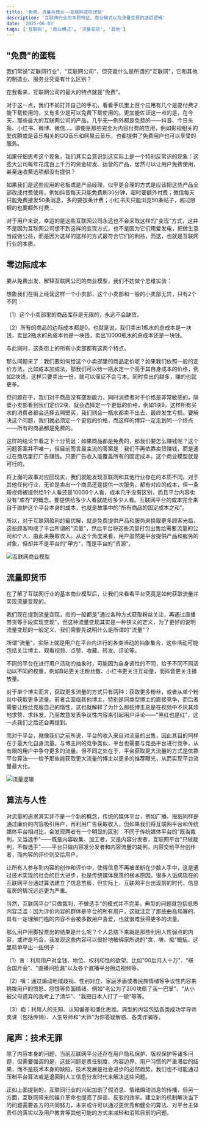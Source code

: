 ```yaml
---
title: '免费、流量与商业——互联网变现逻辑'
description: '互联网行业的本质特征、商业模式以及流量变现的底层逻辑'
date: '2025-06-03'
tags: ['互联网', '商业模式', '流量变现', '其他']
---
```


## "免费"的蛋糕

我们常说"互联网行业"、"互联网公司"，但究竟什么是所谓的"互联网"，它和其他的制造业、服务业究竟有什么区别？

在我看来，互联网公司的最大的特点就是"免费"。

对于这一点，我们不妨打开自己的手机，看看手机里上百个应用有几个是要付费才能下载使用的，又有多少是可以免费下载使用的。更加能佐证这一点的是，在今天，那些最大的互联网公司的产品，几乎无一例外都是免费的——抖音、今日头条、小红书、微博、微信...。即使是那些完全为内容付费的应用，例如影视相关的爱优腾或是音乐相关的QQ音乐和网易云音乐，也都提供了免费用户也可以享受的服务。

如果仔细思考这个现象，我们其实会意识到这实际上是一个特别反常识的现象：这些大公司每年花成百上千万的资金研发、运营的产品，居然可以让用户免费使用，甚至连收费选项都没有提供？

如果我们是这些应用的老板或是产品经理，似乎更合理的方式是应该把这些产品全部改成付费使用，例如抖音每天只能免费刷30分钟，超时要额外付费；微信每天只能免费接发50条消息，多的要按条计费；小红书天只能浏览50条帖子，超过限额的也要额外付费...

对于用户来说，幸运的是这些互联网公司永远也不会采取这样的"变现"方式，这并不是因为互联网公司想不到这样的变现方式，也不是因为它们用爱发电，把做生意当成做公益，而是因为这样的这样的方式最符合它们的利益，而这，也就是互联网行业的本质。

## 零边际成本

要从免费出发，解释互联网公司的商业模型，我们不妨做个思维实验：

想象我们在街上经营这样一个小卖部，这个小卖部和一般的小卖部无异，只有2个不同：

（1）这个小卖部里的商品库存是无限的，永远不会缺货。

（2）所有的商品的边际成本都是0，也就是说，我们卖出1瓶水的总成本是一块钱，卖出2瓶水的总成本也是一块钱，卖出10000瓶水的总成本还是一块钱。

与此同时，这条街上的所有小卖部都有这两个特点。

那么问题来了：我们要如何给这个小卖部里的商品定价呢？如果我们依照一般的定价方法，比如成本加成法，那我们可以给一瓶水定一个高于其自身成本的价格，例如2块钱，这样只要卖出一份，就可以保证不会亏本。同时卖出的越多，赚的也就更多。

但问题在于，我们对于商品没有垄断能力，同时消费者对于价格是非常敏感的，隔壁小卖部看到我们定价2块，就会选择定一个更低的价格，例如1块9，这样所有买水的消费者都会选择去隔壁买，我们则会一瓶水都卖不出去，最终发生亏损。要解决这个问题，我们就必须定一个更低的价格，而这样的博弈一定走到同一个终点——所有的商品都是免费的。

这样的结论乍看之下十分荒诞：如果商品都是免费的，那我们要怎么赚钱呢？这个问题答案并不唯一，但目前而言最主流的答案是：我们不再依靠卖货赚钱，而是通过在商店里打广告赚钱。只要广告收入能覆盖所有的固定成本，这个商业模型就是可行的。

将上面的故事对应回现实，我们就能发现互联网和其他行业存在的本质不同。对于其他任何行业，无论是卖出一个商品还是提供一次服务，都有对应的成本，但一条短视频被提供给1个人看还是10000个人看，成本几乎没有区别，而且平台内容也没有"库存"的概念，要提供给多少人看就能给多少人看。互联网平台的成本完全来自于维护这个平台本身的成本，也就是故事中的"所有商品的固定成本之和"。

所以，对于互联网盈利的最优解，就是免费提供产品和服务来换取更多顾客光临，这些顾客构成了平台所谓的"流量"，然后平台将这些流量打包出售给需要流量的公司和个人，由此来换取收入。从这个角度来看，用户虽然是平台提供产品和服务的对象，但却并不是平台的"甲方"，而是平台的"资源"。

<div style={{ display: 'flex', justifyContent: 'center', margin: '20px 0' }}>
  <img
    src="/images/blog/Internet-Monetization-Logic/1.webp"
    alt="互联网商业模型"
    style={{ maxWidth: '100%', height: 'auto' }}
  />
</div>

## 流量即货币

在了解了互联网行业的基本商业模型后，让我们来看看平台究竟是如何获取流量并实现流量变现的。

我们现在提到流量变现，指的一般都是"通过各种方式获取粉丝关注，再通过直播带货等手段实现变现"，但这种流量变现其实是一种狭义的定义，为了更好的说明流量变现的一般定义，我们需要先说明什么是所谓的"流量"？

所谓"流量"，实际上就是用户在平台内进行的各类活动的抽象集合，这些活动可能包括关注博主、观看视频、点赞、收藏、转发、评论等。

不同的平台在进行用户活动的抽象时，可能因为自身调性的不同，给予不同不同活动以不同的权重，例如B站更关注粉丝数、小红书更关注互动量，而抖音更关注播放量。

对于单个博主而言，获取更多流量的方式只有两种：获取更多粉丝，或者从单个粉丝中获取更多流量。前者会面临其他博主，特别是同类型博主的直接竞争，而后者需要让粉丝克服自己的惰性，这也就解释了为什么那些博主总是在视频中不厌其烦地求赞、求转发，乃至故意发表争议性内容来引起用户评论——"黑红也是红"，这一点我们之后还会再提到。

而对于平台，就像我们之前所说，平台的收入来自对流量的出售，因此其目的同样在于最大化自身流量。与博主间的竞争类似，平台也需要与竞品平台进行竞争，从有限的用户中争夺更多的流量。但不同之处在于，平台获取更大流量的方式是依靠平台算法——给予那些能获取更大流量的博主以更多的推荐曝光，从而实现平台流量最大化。

<div style={{ display: 'flex', justifyContent: 'center', margin: '20px 0' }}>
  <img
    src="/images/blog/Internet-Monetization-Logic/2.webp"
    alt="流量逻辑"
    style={{ maxWidth: '100%', height: 'auto' }}
  />
</div>

## 算法与人性

对流量的追求其实并不是一个新的概念，传统的媒体平台，例如广播、报纸同样是通过廉价的内容吸引用户，再利用广告获取收入，但如果我们将互联网平台和传统媒体平台相对比，会发现两者有一个明显的区别：不同于传统媒体平台的"既当裁判，又当选手"——既是内容收集、加工者，又是内容分发者，互联网平台"只做裁判，不做选手"——平台只做内容发分发者和内容流量的裁判，内容交给平台创作者，而内容的评价则交给用户。

让所有人参与到内容的创作和评价中，使得信息不再被垄断在少数人手中，这是通过技术实现的社会的巨大进步，也是传统媒体衰落的根本原因。很多人诟病现在的互联网平台通过算法建立了信息茧房，但实际上，互联网平台出现前的时代，信息茧房的情况远远更为严重。

当然，互联网平台"只做裁判，不做选手"的模式并不完美，典型的问题就包括低质内容泛滥：因为评价内容的群体是平台的所有用户，这就注定了那些曲高和寡的、具有一定理解门槛的内容不会被多数用户喜爱，也就很难获得更多的流量。

那么用户用脚投票出的结果是什么呢？个人总结下来就是那些利用人性弱点的内容，或许是巧合，我发现这些内容可以很好地被佛家所说的"贪、嗔、痴"概括。这里简单举出一些例子：

（1）贪：利用用户对金钱、地位、权利和性的欲望。比如"00后月入十万"、"联合国开会"、"直播间捡漏"以及各个直播平台擦边视频等。

（2）嗔：通过煽动地域歧视、性别对立、家庭矛盾或者民族情绪等争议性内容来挑拨用户的愤怒、怨恨等负面情绪。例如"老公为了200块扇了我一巴掌"、"从小被父母遗弃的我考上了清华"、"我把日本人打了一顿"等等。

（3）痴：利用人的无知、认知偏差和僵化思维。典型的内容包括各类成功学导师卖课（包括传销）、人生导师和"大师"为你答疑解惑、各类诈骗等。

## 尾声：技术无罪

除了内容本身的问题，当前互联网平台还存在用户隐私保护、版权保护等诸多问题，但需要强调的是，这些问题是责任制度、内容边界、用户习惯的严重滞后的结果，而不是技术本身的缺陷，技术发展是社会进步的必然趋势，我们也不可能通过压制平台算法或是退回到人工信息分发时代来解决这些问题。

正如上面提到的，互联网行业的兴起加剧了假消息、情绪煽动消息的传播，但另一方面，互联网带来的媒介革命也提高了辟谣、反驳的效率。建立新的机制解决当下的问题需要各方的共同努力，未来或许可以通过更优秀和健全的算法、对平台主体责任的落实以及用户教育等其他可能的方式来减轻和消除目前的问题。
